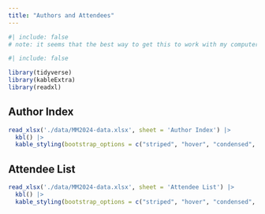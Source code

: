 ```yaml
---
title: "Authors and Attendees"
---
```


```r
#| include: false
# note: it seems that the best way to get this to work with my computer's permissions is to render this one page on windows and then render the rest. 
```


```r
#| include: false

library(tidyverse)
library(kableExtra)
library(readxl)

```


## Author Index
```r
read_xlsx('./data/MM2024-data.xlsx', sheet = 'Author Index') |>
  kbl() |>
  kable_styling(bootstrap_options = c("striped", "hover", "condensed", "responsive"))
```


## Attendee List
```r
read_xlsx('./data/MM2024-data.xlsx', sheet = 'Attendee List') |>
  kbl() |>
  kable_styling(bootstrap_options = c("striped", "hover", "condensed", "responsive"))
```



